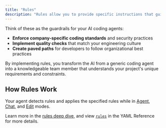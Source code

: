 ```yaml
---
title: "Rules"
description: "Rules allow you to provide specific instructions that guide how the AI agent behaves when working with your code. Instead of the AI making assumptions about your coding standards, architecture patterns, or project-specific requirements, you can explicitly define guidelines that ensure consistent, contextually appropriate responses."
---
```


Think of these as the guardrails for your AI coding agents:

- **Enforce company-specific coding standards** and security practices
- **Implement quality checks** that match your engineering culture
- **Create paved paths** for developers to follow organizational best practices

By implementing rules, you transform the AI from a generic coding agent into a knowledgeable team member that understands your project's unique requirements and constraints.

## How Rules Work

Your agent detects rules and applies the specified rules while in [Agent](/features/agent/quick-start), [Chat](/features/chat/quick-start), and [Edit](/features/edit/quick-start) modes.

Learn more in the [rules deep dive](/customize/deep-dives/rules), and view [`rules`](/reference#rules) in the YAML Reference for more details.